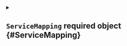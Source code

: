 


<details className="config-field" data-expandable="true">
<summary>

## `ServiceMapping` <span className="config-field-required" data-required="true">required</span> <span className="config-field-type">object</span> <span className="config-field-default"></span> <span className="config-field-enum"></span> {#ServiceMapping}



</summary>




<details className="config-field" data-expandable="false" open>
<summary>

### `from` <span className="config-field-required" data-required="true">required</span> <span className="config-field-type">string</span> <span className="config-field-default"></span> <span className="config-field-enum"></span> {#ServiceMapping-from}



</summary>



</details>



<details className="config-field" data-expandable="false" open>
<summary>

### `to` <span className="config-field-required" data-required="true">required</span> <span className="config-field-type">string</span> <span className="config-field-default"></span> <span className="config-field-enum"></span> {#ServiceMapping-to}



</summary>



</details>


</details>
